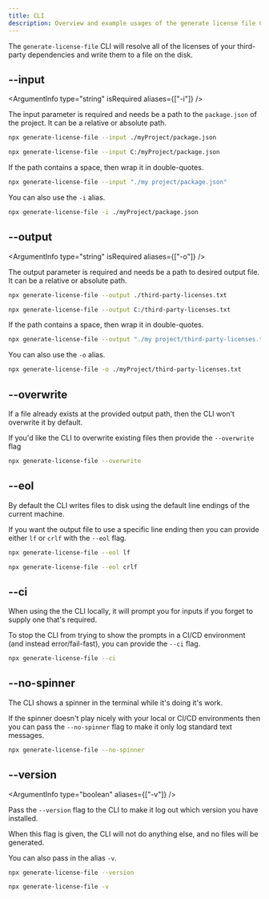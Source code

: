 ```yaml
---
title: CLI
description: Overview and example usages of the generate license file CLI
---
```



The `generate-license-file` CLI will resolve all of the licenses of your third-party dependencies and write them to a file on the disk.

## --input

<ArgumentInfo type="string" isRequired aliases={["-i"]} />

The input parameter is required and needs be a path to the `package.json` of the project. It can be a relative or absolute path.

```bash
npx generate-license-file --input ./myProject/package.json

npx generate-license-file --input C:/myProject/package.json
```

If the path contains a space, then wrap it in double-quotes.

```bash
npx generate-license-file --input "./my project/package.json"
```

You can also use the `-i` alias.

```bash
npx generate-license-file -i ./myProject/package.json
```

## --output

<ArgumentInfo type="string" isRequired aliases={["-o"]} />

The output parameter is required and needs be a path to desired output file. It can be a relative or absolute path.

```bash
npx generate-license-file --output ./third-party-licenses.txt

npx generate-license-file --output C:/third-party-licenses.txt
```

If the path contains a space, then wrap it in double-quotes.

```bash
npx generate-license-file --output "./my project/third-party-licenses.txt"
```

You can also use the `-o` alias.

```bash
npx generate-license-file -o ./myProject/third-party-licenses.txt
```

## --overwrite

<ArgumentInfo type="boolean" />

If a file already exists at the provided output path, then the CLI won't overwrite it by default.

If you'd like the CLI to overwrite existing files then provide the `--overwrite` flag

```bash
npx generate-license-file --overwrite
```

## --eol

<ArgumentInfo type="string" />

By default the CLI writes files to disk using the default line endings of the current machine.

If you want the output file to use a specific line ending then you can provide either `lf` or `crlf` with the `--eol` flag.

```bash
npx generate-license-file --eol lf

npx generate-license-file --eol crlf
```

## --ci

<ArgumentInfo type="boolean" />

When using the the CLI locally, it will prompt you for inputs if you forget to supply one that's required.

To stop the CLI from trying to show the prompts in a CI/CD environment (and instead error/fail-fast), you can provide the `--ci` flag.

```bash
npx generate-license-file --ci
```

## --no-spinner

<ArgumentInfo type="boolean" />

The CLI shows a spinner in the terminal while it's doing it's work.

If the spinner doesn't play nicely with your local or CI/CD environments then you can pass the `--no-spinner` flag to make it only log standard text messages.

```bash
npx generate-license-file --no-spinner
```

## --version

<ArgumentInfo type="boolean" aliases={["-v"]} />

Pass the `--version` flag to the CLI to make it log out which version you have installed.

When this flag is given, the CLI will not do anything else, and no files will be generated.

You can also pass in the alias `-v`.

```bash
npx generate-license-file --version

npx generate-license-file -v
```
